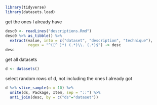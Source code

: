 ```r
library(tidyverse)
library(datasets.load)
```

get the ones I already have

```r
desc0 <- readLines("descriptions.Rmd")
desc0 %>% as_tibble() %>% 
  extract(value, into = c("dataset", "description", "technique"), 
          regex = "^([^ ]*) (.*)\\. (.*)$") -> desc
desc
```


get all datasets

```r
d <- datasets()
```

select random rows of d, not including the ones I already got

```r
d %>% slice_sample(n = 10) %>% 
  unite(ds, Package, Item, sep = "::") %>% 
  anti_join(desc, by = c("ds"="dataset"))
```

